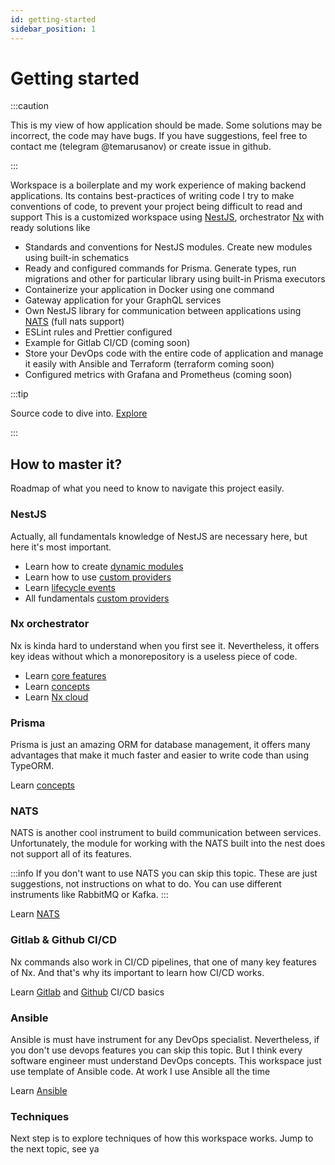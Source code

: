 ```yaml
---
id: getting-started
sidebar_position: 1
---
```


# Getting started

:::caution

This is my view of how application should be made. Some solutions may be incorrect, the code may have bugs. 
If you have suggestions, feel free to contact me (telegram @temarusanov) or create issue in github.

:::

Workspace is a boilerplate and my work experience of making backend applications. Its contains best-practices of writing code 
I try to make conventions of code, to prevent your project being difficult to read and support
This is a customized workspace using [NestJS](https://docs.nestjs.com/), orchestrator [Nx](https://nx.dev) with ready solutions like

- Standards and conventions for NestJS modules. Create new modules using built-in schematics
- Ready and configured commands for Prisma. Generate types, run migrations and other for particular library using built-in Prisma executors
- Containerize your application in Docker using one command
- Gateway application for your GraphQL services
- Own NestJS library for communication between applications using [NATS](https://nats.io) (full nats support)
- ESLint rules and Prettier configured
- Example for Gitlab CI/CD (coming soon)
- Store your DevOps code with the entire code of application and manage it easily with Ansible and Terraform (terraform coming soon)
- Configured metrics with Grafana and Prometheus (coming soon)

:::tip

Source code to dive into. [Explore](https://github.com/temarusanov/nx)

:::

## How to master it?

Roadmap of what you need to know to navigate this project easily.

### NestJS

Actually, all fundamentals knowledge of NestJS are necessary here, but here it's most important.

- Learn how to create [dynamic modules](https://docs.nestjs.com/fundamentals/dynamic-modules)
- Learn how to use [custom providers](https://docs.nestjs.com/fundamentals/custom-providers)
- Learn [lifecycle events](https://docs.nestjs.com/fundamentals/lifecycle-events)
- All fundamentals [custom providers](https://docs.nestjs.com/fundamentals/custom-providers)

### Nx orchestrator

Nx is kinda hard to understand when you first see it. 
Nevertheless, it offers key ideas without which a monorepository is a useless piece of code.

- Learn [core features](https://nx.dev/core-features)
- Learn [concepts](https://nx.dev/concepts)
- Learn [Nx cloud](https://nx.dev/nx-cloud/intro/what-is-nx-cloud)

### Prisma

Prisma is just an amazing ORM for database management, 
it offers many advantages that make it much faster and easier to write code than using TypeORM.

Learn [concepts](https://www.prisma.io/docs/concepts)

### NATS

NATS is another cool instrument to build communication between services. 
Unfortunately, the module for working with the NATS built into the nest does not support all of its features.

:::info
If you don't want to use NATS you can skip this topic. These are just suggestions, not instructions on what to do. 
You can use different instruments like RabbitMQ or Kafka.
:::

Learn [NATS](https://docs.nats.io/)

### Gitlab & Github CI/CD

Nx commands also work in CI/CD pipelines, that one of many key features of Nx. And that's why its important to learn how CI/CD works.

Learn [Gitlab](https://docs.gitlab.com/ee/ci/) and [Github](https://docs.github.com/en/actions) CI/CD basics

### Ansible

Ansible is must have instrument for any DevOps specialist. Nevertheless, if you don't use devops features you can skip this topic.
But I think every software engineer must understand DevOps concepts. This workspace just use template of Ansible code. 
At work I use Ansible all the time

Learn [Ansible](https://www.ansible.com/resources/get-started)

### Techniques

Next step is to explore techniques of how this workspace works. Jump to the next topic, see ya